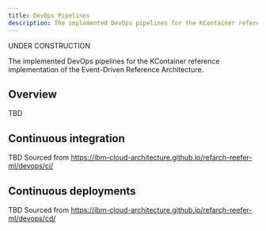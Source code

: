 ```yaml
---
title: DevOps Pipelines
description: The implemented DevOps pipelines for the KContainer reference implementation of the Event-Driven Reference Architecture.
---
```


<InlineNotification kind="warning">UNDER CONSTRUCTION</InlineNotification>

<PageDescription>
The implemented DevOps pipelines for the KContainer reference implementation of the Event-Driven Reference Architecture.
</PageDescription>

## Overview

TBD

## Continuous integration

TBD Sourced from https://ibm-cloud-architecture.github.io/refarch-reefer-ml/devops/ci/

## Continuous deployments

TBD Sourced from https://ibm-cloud-architecture.github.io/refarch-reefer-ml/devops/cd/
